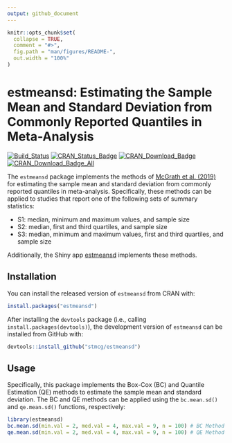 ```yaml
---
output: github_document
---
```


<!-- README.md is generated from README.Rmd. Please edit that file -->

```r
knitr::opts_chunk$set(
  collapse = TRUE,
  comment = "#>",
  fig.path = "man/figures/README-",
  out.width = "100%"
)
```
# estmeansd: Estimating the Sample Mean and Standard Deviation from Commonly Reported Quantiles in Meta-Analysis

[![Build_Status](https://travis-ci.org/stmcg/estmeansd.svg?branch=master)](https://travis-ci.org/stmcg/estmeansd)
[![CRAN_Status_Badge](https://www.r-pkg.org/badges/version/estmeansd)](https://cran.r-project.org/package=estmeansd)
[![CRAN_Download_Badge](https://cranlogs.r-pkg.org/badges/estmeansd)](https://www.r-pkg.org/pkg/estmeansd)
[![CRAN_Download_Badge_All](https://cranlogs.r-pkg.org/badges/grand-total/estmeansd)](https://www.r-pkg.org/pkg/estmeansd)

The `estmeansd` package implements the methods of [McGrath et al. (2019)](https://arxiv.org/abs/1903.10498) for estimating the sample mean and standard deviation from commonly reported quantiles in meta-analysis. Specifically, these methods can be applied to studies that report one of the following sets of summary statistics: 

*  S1: median, minimum and maximum values, and sample size
*  S2: median, first and third quartiles, and sample size
*  S3: median, minimum and maximum values, first and third quartiles, and sample size

Additionally, the Shiny app [estmeansd](https://smcgrath.shinyapps.io/estmeansd/) implements these methods.

## Installation

You can install the released version of `estmeansd` from CRAN with:

``` r
install.packages("estmeansd")
```

After installing the `devtools` package (i.e., calling `install.packages(devtools)`), the development version of `estmeansd` can be installed from GitHub with:
``` r
devtools::install_github("stmcg/estmeansd")
```

## Usage

Specifically, this package implements the Box-Cox (BC) and Quantile Estimation (QE) methods to estimate the sample mean and standard deviation. The BC and QE methods can be applied using the `bc.mean.sd()` and `qe.mean.sd()` functions, respectively: 

```r
library(estmeansd)
bc.mean.sd(min.val = 2, med.val = 4, max.val = 9, n = 100) # BC Method
qe.mean.sd(min.val = 2, med.val = 4, max.val = 9, n = 100) # QE Method

```
